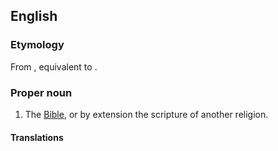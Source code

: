 ==English==

===Etymology===
From {{inh|en|enm|holi boc}}, equivalent to {{compound|en|holy|book}}.

===Proper noun===
{{en-proper noun|head=[[holy|Holy]] [[book|Book]]}}

# The [[Bible]], or by extension the scripture of another religion.

====Translations====
{{trans-see|Holy Writ}}
